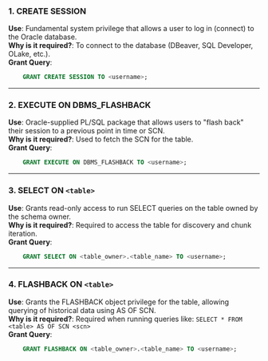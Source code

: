 ### 1. CREATE SESSION  
**Use**: Fundamental system privilege that allows a user to log in (connect) to the Oracle database.  
**Why is it required?**: To connect to the database (DBeaver, SQL Developer, OLake, etc.).  
**Grant Query**:  
```sql
    GRANT CREATE SESSION TO <username>;
```
---

### 2. EXECUTE ON DBMS_FLASHBACK  
**Use**: Oracle-supplied PL/SQL package that allows users to "flash back" their session to a previous point in time or SCN.  
**Why is it required?**: Used to fetch the SCN for the table.  
**Grant Query**:  
```sql
    GRANT EXECUTE ON DBMS_FLASHBACK TO <username>;
```
---

### 3. SELECT ON `<table>` 
**Use**: Grants read-only access to run SELECT queries on the table owned by the schema owner.  
**Why is it required?**: Required to access the table for discovery and chunk iteration.  
**Grant Query**:  
```sql
    GRANT SELECT ON <table_owner>.<table_name> TO <username>;
```
---

### 4. FLASHBACK ON `<table>` 
**Use**: Grants the FLASHBACK object privilege for the table, allowing querying of historical data using AS OF SCN.  
**Why is it required?**: Required when running queries like: `SELECT * FROM <table> AS OF SCN <scn>`<br/>
**Grant Query**:  
```sql
    GRANT FLASHBACK ON <table_owner>.<table_name> TO <username>;
```